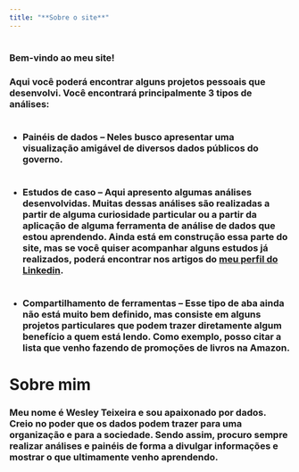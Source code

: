 ```yaml
---
title: "**Sobre o site**"
---
```


#

### Bem-vindo ao meu site!
### Aqui você poderá encontrar alguns projetos pessoais que desenvolvi. Você encontrará principalmente 3 tipos de análises:
#
* ### **Painéis de dados** – Neles busco apresentar uma visualização amigável de diversos dados públicos do governo.
#
* ### **Estudos de caso** – Aqui apresento algumas análises desenvolvidas. Muitas dessas análises são realizadas a partir de alguma curiosidade particular ou a partir da aplicação de alguma ferramenta de análise de dados que estou aprendendo. Ainda está em construção essa parte do site, mas se você quiser acompanhar alguns estudos já realizados, poderá encontrar nos artigos do [**meu perfil do Linkedin**](https://www.linkedin.com/in/wesley-teixeira/).
#
* ### **Compartilhamento de ferramentas** – Esse tipo de aba ainda não está muito bem definido, mas consiste em alguns projetos particulares que podem trazer diretamente algum benefício a quem está lendo. Como exemplo, posso citar a lista que venho fazendo de promoções de livros na Amazon.

#

# **Sobre mim**
### Meu nome é Wesley Teixeira e sou apaixonado por dados. Creio no poder que os dados podem trazer para uma organização e para a sociedade. Sendo assim, procuro sempre realizar análises e painéis de forma a divulgar informações e mostrar o que ultimamente venho aprendendo.
